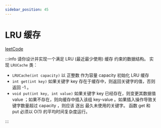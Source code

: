 ```yaml
---
sidebar_position: 45
---
```


# LRU 缓存


[leetCode](https://leetcode.cn/problems/lru-cache/)

:::info
请你设计并实现一个满足 LRU (最近最少使用) 缓存 约束的数据结构。
实现 `LRUCache` 类：

- `LRUCache(int capacity)` 以 正整数 作为容量 capacity 初始化 LRU 缓存
- `int get(int key)` 如果关键字 key 存在于缓存中，则返回关键字的值，否则返回 -1 。
- `void put(int key, int value)` 如果关键字 key 已经存在，则变更其数据值 value ；如果不存在，则向缓存中插入该组 key-value 。如果插入操作导致关键字数量超过 capacity ，则应该 逐出 最久未使用的关键字。
  函数 get 和 put 必须以 O(1) 的平均时间复杂度运行。

:::
